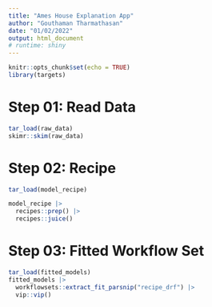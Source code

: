 ```yaml
---
title: "Ames House Explanation App"
author: "Gouthaman Tharmathasan"
date: "01/02/2022"
output: html_document
# runtime: shiny
---
```


```r
knitr::opts_chunk$set(echo = TRUE)
library(targets)
```

# Step 01: Read Data
```r
tar_load(raw_data)
skimr::skim(raw_data)
```

# Step 02: Recipe
```r
tar_load(model_recipe)

model_recipe |> 
  recipes::prep() |> 
  recipes::juice()
```

# Step 03: Fitted Workflow Set
```r
tar_load(fitted_models)
fitted_models |> 
  workflowsets::extract_fit_parsnip("recipe_drf") |> 
  vip::vip()
```

